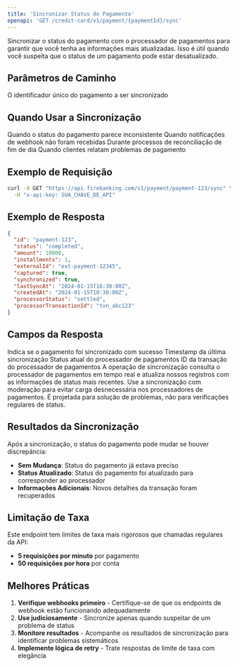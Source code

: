 ```yaml
---
title: 'Sincronizar Status do Pagamento'
openapi: 'GET /credit-card/v1/payment/{paymentId}/sync'
---
```


Sincronizar o status do pagamento com o processador de pagamentos para garantir que você tenha as informações mais atualizadas. Isso é útil quando você suspeita que o status de um pagamento pode estar desatualizado.

## Parâmetros de Caminho

<ParamField path="paymentId" type="string" required>
  O identificador único do pagamento a ser sincronizado
</ParamField>

## Quando Usar a Sincronização

<CardGroup cols={2}>
  <Card title="Discrepância de Status" icon="refresh">
    Quando o status do pagamento parece inconsistente
  </Card>
  <Card title="Falha de Webhook" icon="webhook">
    Quando notificações de webhook não foram recebidas
  </Card>
  <Card title="Reconciliação Manual" icon="balance-scale">
    Durante processos de reconciliação de fim de dia
  </Card>
  <Card title="Consulta de Cliente" icon="phone">
    Quando clientes relatam problemas de pagamento
  </Card>
</CardGroup>

## Exemplo de Requisição

```bash cURL
curl -X GET "https://api.firebanking.com/v1/payment/payment-123/sync" \
  -H "x-api-key: SUA_CHAVE_DE_API"
```

## Exemplo de Resposta

```json Resposta
{
  "id": "payment-123",
  "status": "completed",
  "amount": 10000,
  "installments": 1,
  "externalId": "ext-payment-12345",
  "captured": true,
  "synchronized": true,
  "lastSyncAt": "2024-01-15T16:30:00Z",
  "createdAt": "2024-01-15T10:30:00Z",
  "processorStatus": "settled",
  "processorTransactionId": "txn_abc123"
}
```

## Campos da Resposta

<ResponseField name="synchronized" type="boolean">
  Indica se o pagamento foi sincronizado com sucesso
</ResponseField>

<ResponseField name="lastSyncAt" type="string">
  Timestamp da última sincronização
</ResponseField>

<ResponseField name="processorStatus" type="string">
  Status atual do processador de pagamentos
</ResponseField>

<ResponseField name="processorTransactionId" type="string">
  ID da transação do processador de pagamentos
</ResponseField>

<Info>
  A operação de sincronização consulta o processador de pagamentos em tempo real e atualiza nossos registros com as informações de status mais recentes.
</Info>

<Warning>
  Use a sincronização com moderação para evitar carga desnecessária nos processadores de pagamentos. É projetada para solução de problemas, não para verificações regulares de status.
</Warning>

## Resultados da Sincronização

Após a sincronização, o status do pagamento pode mudar se houver discrepância:

- **Sem Mudança**: Status do pagamento já estava preciso
- **Status Atualizado**: Status do pagamento foi atualizado para corresponder ao processador
- **Informações Adicionais**: Novos detalhes da transação foram recuperados

## Limitação de Taxa

Este endpoint tem limites de taxa mais rigorosos que chamadas regulares da API:
- **5 requisições por minuto** por pagamento
- **50 requisições por hora** por conta

## Melhores Práticas

1. **Verifique webhooks primeiro** - Certifique-se de que os endpoints de webhook estão funcionando adequadamente
2. **Use judiciosamente** - Sincronize apenas quando suspeitar de um problema de status
3. **Monitore resultados** - Acompanhe os resultados de sincronização para identificar problemas sistemáticos
4. **Implemente lógica de retry** - Trate respostas de limite de taxa com elegância